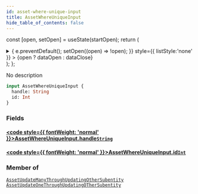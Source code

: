 ```yaml
---
id: asset-where-unique-input
title: AssetWhereUniqueInput
hide_table_of_contents: false
---
```






const [open, setOpen] = useState(startOpen);
return (
<details {...(open ? { open: true } : {})} className="details" style={{ border:'none', boxShadow:'none', background:'var(--ifm-background-color)' }}>
<summary
onClick={(e) => {
e.preventDefault();
setOpen((open) => !open);
}}
style={{ listStyle:'none' }} >
{open ? dataOpen : dataClose}
</summary>
{open && children}
</details>
);
};

No description

```graphql
input AssetWhereUniqueInput {
  handle: String
  id: Int
}
```

### Fields

#### [<code style={{ fontWeight: 'normal' }}>AssetWhereUniqueInput.<b>handle</b></code>](#)<Bullet />[`String`](/api/scalars/string) <Badge class="badge badge--secondary" text="scalar"/>

>

#### [<code style={{ fontWeight: 'normal' }}>AssetWhereUniqueInput.<b>id</b></code>](#)<Bullet />[`Int`](/api/scalars/int) <Badge class="badge badge--secondary" text="scalar"/>

>

### Member of

[`AssetUpdateManyThroughUpdatingOtherSubentity`](/api/inputs/asset-update-many-through-updating-other-subentity) <Badge class="badge badge--secondary" text="input"/><Bullet />[`AssetUpdateOneThroughUpdatingOTherSubentity`](/api/inputs/asset-update-one-through-updating-other-subentity) <Badge class="badge badge--secondary" text="input"/>
